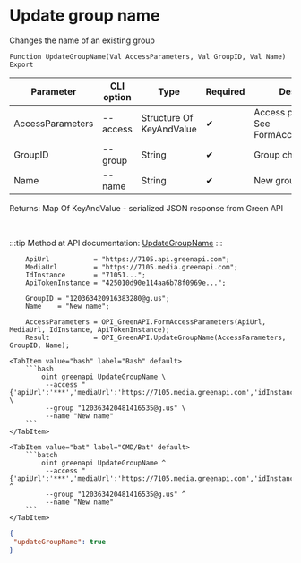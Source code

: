 ﻿---
sidebar_position: 3
description: Update group name and other functions to work with Green API in the Open Integration Package, a free open-source integration library for 1C:Enterprise 8, OneScript and CLI
keywords: [1C, 1С, 1С:Enterprise, 1С:Enterprise 8.3, API, Integration, Services, Exchange, OneScript, CLI, Green API]
---


# Update group name
 Changes the name of an existing group



`Function UpdateGroupName(Val AccessParameters, Val GroupID, Val Name) Export`

  | Parameter | CLI option | Type | Required | Description |
  |-|-|-|-|-|
  | AccessParameters | --access | Structure Of KeyAndValue | &#x2714; | Access parameters. See FormAccessParameters |
  | GroupID | --group | String | &#x2714; | Group chat identifier |
  | Name | --name | String | &#x2714; | New group chat name |

  
  Returns:  Map Of KeyAndValue - serialized JSON response from Green API

<br/>

:::tip
Method at API documentation: [UpdateGroupName](https://green-api.com/docs/api/groups/UpdateGroupName/)
:::
<br/>



```bsl title="1C:Enterprise/OneScript code example"
    ApiUrl           = "https://7105.api.greenapi.com";
    MediaUrl         = "https://7105.media.greenapi.com";
    IdInstance       = "71051...";
    ApiTokenInstance = "425010d90e114aa6b78f0969e...";

    GroupID = "120363420916383280@g.us";
    Name    = "New name";

    AccessParameters = OPI_GreenAPI.FormAccessParameters(ApiUrl, MediaUrl, IdInstance, ApiTokenInstance);
    Result           = OPI_GreenAPI.UpdateGroupName(AccessParameters, GroupID, Name);
```
 

 <Tabs>
  
    <TabItem value="bash" label="Bash" default>
        ```bash
            oint greenapi UpdateGroupName \
             --access "{'apiUrl':'***','mediaUrl':'https://7105.media.greenapi.com','idInstance':'7105187566','apiTokenInstance':'***'}" \
             --group "120363420481416535@g.us" \
             --name "New name"
        ```
    </TabItem>
  
    <TabItem value="bat" label="CMD/Bat" default>
        ```batch
            oint greenapi UpdateGroupName ^
             --access "{'apiUrl':'***','mediaUrl':'https://7105.media.greenapi.com','idInstance':'7105187566','apiTokenInstance':'***'}" ^
             --group "120363420481416535@g.us" ^
             --name "New name"
        ```
    </TabItem>
</Tabs>


```json title="Result"
{
 "updateGroupName": true
}
```
